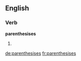 ==English==

===Verb===
'''parenthesises'''

# {{en-third-person singular of|parenthesise}}

[[de:parenthesises]]
[[fr:parenthesises]]